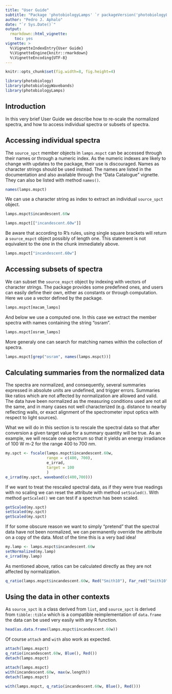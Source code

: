 ```yaml
---
title: "User Guide"
subtitle: "Package 'photobiologyLamps' `r packageVersion('photobiologyLamps')` "
author: "Pedro J. Aphalo"
date: "`r Sys.Date()`"
output: 
  rmarkdown::html_vignette:
    toc: yes
vignette: >
  %\VignetteIndexEntry{User Guide}
  %\VignetteEngine{knitr::rmarkdown}
  %\VignetteEncoding{UTF-8}
---
```


```r
knitr::opts_chunk$set(fig.width=8, fig.height=4)
```

```r
library(photobiology)
library(photobiologyWavebands)
library(photobiologyLamps)
```

## Introduction

In this very brief User Guide we describe how to re-scale the normalized
spectra, and how to access individual spectra or subsets of spectra.

## Accessing individual spectra

The `source_spct` member objects in `lamps.mspct` can be accessed through their
names or through a numeric index. As the numeric indexes are likely to change 
with updates to the package, their use is discouraged. Names as character
strings should be used instead. The names are listed in the documentation
and also available through the "Data Catalogue" vignette. They can also be
listed with method `names()`.

```r
names(lamps.mspct)
```

We can use a character string as index to extract an individual `source_spct`
object.

```r
lamps.mspct$incandescent.60w
```

```r
lamps.mspct[["incandescent.60w"]]
```

Be aware that according to R's rules, using single square brackets will return
a `source_mspct` object possibly of length one. This statement is not equivalent
to the one in the chunk immediately above.

```r
lamps.mspct["incandescent.60w"]
```

## Accessing subsets of spectra

We can subset the `source_mspct` object by indexing with vectors of character
strings. The package provides some predefined ones, and users can easily
define their own, either as constants or through computation. Here we use
a vector defined by the package.

```r
lamps.mspct[macam_lamps]
```

And below we use a computed one. In this case we extract the member spectra
with names containing the string "osram".

```r
lamps.mspct[osram_lamps]
```

More generaly one can search for matching names within the collection of spectra.

```r
lamps.mspct[grep("osram", names(lamps.mspct))]
```

## Calculating summaries from the normalized data

The spectra are normalized, and consequently, several summaries expressed in
absolute units are undefined, and trigger errors. Summaries like ratios which
are not affected by normalization are allowed and valid. The data have been
normalized as the measuring conditions used are not all the same, and in many
cases not well characterized (e.g. distance to nearby reflecting walls, or exact 
alignment of the spectrometer input optics with respect to light sources).

What we will do in this section is to rescale the spectral data so that after 
conversion a given target value for a summary quantity will be true. As an 
example, we will rescale one spectrum so that it yields an energy irradiance of
100 W m-2 for the range 400 to 700 nm.

```r
my.spct <- fscale(lamps.mspct$incandescent.60w,
                  range = c(400, 700),
                  e_irrad,
                  target = 100
                  )
e_irrad(my.spct, waveband(c(400,700)))
```

If we want to treat the rescaled spectral data, as if they were true readings
with no scaling we can reset the attribute with method `setScaled()`. With 
method `getScaled()` we can test if a spectrun has been scaled.

```r
getScaled(my.spct)
setScaled(my.spct)
getScaled(my.spct)
```

If for some obscure reason we want to simply "pretend" that the spectral data
have not been normalized, we can permanently override the attribute on a copy 
of the data. Most of the time this is a very bad idea!

```r
my.lamp <- lamps.mspct$incandescent.60w
setNormalized(my.lamp)
e_irrad(my.lamp)
```

As mentioned above, ratios can be calculated directly as they are not affected
by normalization.

```r
q_ratio(lamps.mspct$incandescent.60w, Red("Smith10"), Far_red("Smith10"))
```

## Using the data in other contexts

As `source_spct` is a class derived from `list`, and `source_spct` is derived from
`tibble::tible` which is a compatible reimplementation of `data.frame` the
data can be used very easily with any R function.

```r
head(as.data.frame(lamps.mspct$incandescent.60w))
```

Of course `attach` and `with` also work as expected.
```r
attach(lamps.mspct)
q_ratio(incandescent.60w, Blue(), Red())
detach(lamps.mspct)
```

```r
attach(lamps.mspct)
with(incandescent.60w, max(w.length))
detach(lamps.mspct)
```

```r
with(lamps.mspct, q_ratio(incandescent.60w, Blue(), Red()))
```




